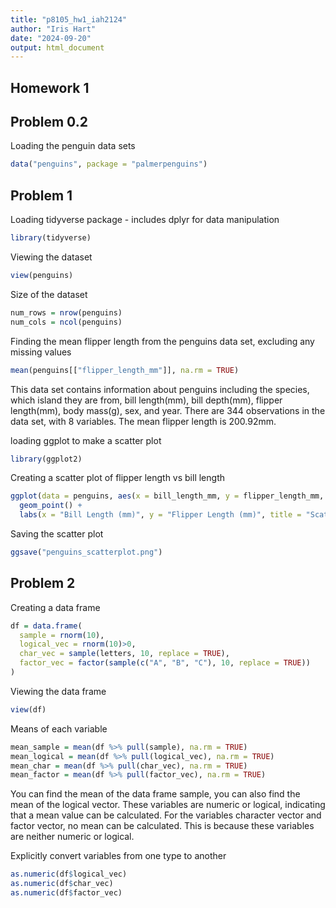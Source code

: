 ```yaml
---
title: "p8105_hw1_iah2124"
author: "Iris Hart"
date: "2024-09-20"
output: html_document
---
```


## Homework 1

## Problem 0.2
Loading the penguin data sets
```r
data("penguins", package = "palmerpenguins")
```

## Problem 1
Loading tidyverse package - includes dplyr for data manipulation
```r
library(tidyverse)
```

Viewing the dataset
```r
view(penguins)
```

Size of the dataset
```r
num_rows = nrow(penguins)
num_cols = ncol(penguins)
```

Finding the mean flipper length from the penguins data set, excluding any missing values
```r
mean(penguins[["flipper_length_mm"]], na.rm = TRUE)
```

This data set contains information about penguins including the species, which island they are from, bill length(mm), bill depth(mm), flipper length(mm), body mass(g), sex, and year. There are 344 observations in the data set, with 8 variables. The mean flipper length is 200.92mm. 

loading ggplot to make a scatter plot
```r
library(ggplot2)
```

Creating a scatter plot of flipper length vs bill length
```r
ggplot(data = penguins, aes(x = bill_length_mm, y = flipper_length_mm, color = species)) +
  geom_point() +
  labs(x = "Bill Length (mm)", y = "Flipper Length (mm)", title = "Scatterplot of Flipper Length vs Bill Length")
```

Saving the scatter plot 
```r
ggsave("penguins_scatterplot.png")
```

## Problem 2
Creating a data frame

```r
df = data.frame(
  sample = rnorm(10),
  logical_vec = rnorm(10)>0, 
  char_vec = sample(letters, 10, replace = TRUE),
  factor_vec = factor(sample(c("A", "B", "C"), 10, replace = TRUE))
)
```

Viewing the data frame
```r
view(df)
```

Means of each variable
```r
mean_sample = mean(df %>% pull(sample), na.rm = TRUE)
mean_logical = mean(df %>% pull(logical_vec), na.rm = TRUE)
mean_char = mean(df %>% pull(char_vec), na.rm = TRUE)
mean_factor = mean(df %>% pull(factor_vec), na.rm = TRUE)
```
You can find the mean of the data frame sample, you can also find the mean of the logical vector. These variables are numeric or logical, indicating that a mean value can be calculated. For the variables character vector and factor vector, no mean can be calculated. This is because these variables are neither numeric or logical. 

Explicitly convert variables from one type to another
```r
as.numeric(df$logical_vec)
as.numeric(df$char_vec)
as.numeric(df$factor_vec)
```

